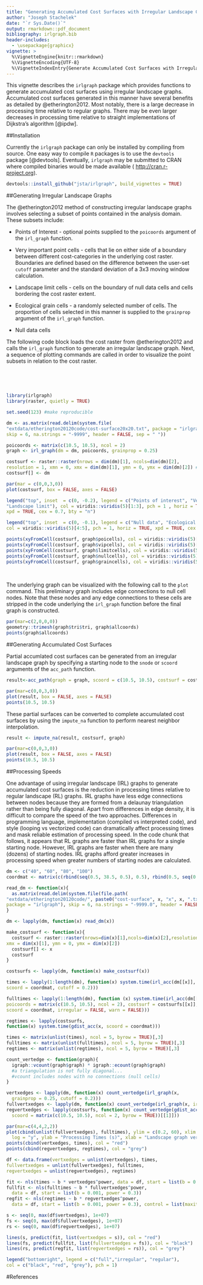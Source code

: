 ```yaml
---
title: "Generating Accumulated Cost Surfaces with Irregular Landscape Graphs"
author: "Joseph Stachelek"
date: "`r Sys.Date()`"
output: rmarkdown::pdf_document
bibliography: irlgraph.bib
header-includes:
  - \usepackage{graphicx}
vignette: >
  %\VignetteEngine{knitr::rmarkdown}
  %\VignetteEncoding{UTF-8}
  %\VignetteIndexEntry{Generate Accumulated Cost Surfaces with Irregular Landscape Graphs}
---
```


This vignette describes the `irlgraph` package which provides functions to generate accumulated cost surfaces using irregular landscape graphs. Accumulated cost surfaces generated in this manner have several benefits as detailed by @etherington2012. Most notably, there is a large decrease in processing time relative to regular graphs. There may be even larger decreases in processing time relative to straight implementations of Dijkstra's algorithm [@ipdw].

##Installation

Currently the `irlgraph` package can only be installed by compiling from source. One easy way to compile `R` packages is to use the `devtools` package [@devtools]. Eventually, `irlgraph` may be submitted to CRAN where compiled binaries would be made available ( [http://cran.r-project.org](http://cran.r-project.org)).

```r
devtools::install_github("jsta/irlgraph", build_vignettes = TRUE)
```

##Generating Irregular Landscape Graphs

The @etherington2012 method of constructing irregular landscape graphs involves selecting a subset of points contained in the analysis domain. These subsets include:

* Points of Interest - optional points supplied to the `poicoords` argument of the `irl_graph` function.

* Very important point cells - cells that lie on either side of a boundary between different cost-categories in the underlying cost raster. Boundaries are defined based on the difference between the user-set `cutoff` parameter and the standard deviation of a 3x3 moving window calculation.

* Landscape limit cells - cells on the boundary of null data cells and cells bordering the cost raster extent.

* Ecological grain cells - a randomly selected number of cells. The proportion of cells selected in this manner is supplied to the `grainprop` argument of the `irl_graph` function.

* Null data cells

The following code block loads the cost raster from @etherington2012 and calls the `irl_graph` function to generate an irregular landscape graph. Next, a sequence of plotting commands are called in order to visualize the point subsets in relation to the cost raster.

&nbsp;

&nbsp;

```r
library(irlgraph)
library(raster, quietly = TRUE)

set.seed(123) #make reproducible

dm <- as.matrix(read.delim(system.file(
"extdata/etherington20120code/cost-surface20x20.txt", package = "irlgraph"),
skip = 6, na.strings = "-9999", header = FALSE, sep = " "))

poicoords <- matrix(c(10.5, 10.5), ncol = 2)
graph <- irl_graph(dm = dm, poicoords, grainprop = 0.25)

costsurf <- raster::raster(nrows = dim(dm)[1], ncols=dim(dm)[2],
resolution = 1, xmn = 0, xmx = dim(dm)[1], ymn = 0, ymx = dim(dm)[2]) #neccessary to set resolution
costsurf[] <- dm

par(mar = c(0,0,3,0))
plot(costsurf, box = FALSE, axes = FALSE)

legend("top", inset  = c(0, -0.2), legend = c("Points of interest", "Very important",
"Landscape limit"), col = viridis::viridis(5)[1:3], pch = 1 , horiz = TRUE,
xpd = TRUE, cex = 0.7, bty = "n")

legend("top", inset  = c(0, -0.1), legend = c("Null data", "Ecological grain"),
col = viridis::viridis(5)[4:5], pch = 1, horiz = TRUE, xpd = TRUE, cex = 0.7, bty = "n")

points(xyFromCell(costsurf, graph$poicells), col = viridis::viridis(5)[1])
points(xyFromCell(costsurf, graph$vipcells), col = viridis::viridis(5)[2])
points(xyFromCell(costsurf, graph$limitcells), col = viridis::viridis(5)[3])
points(xyFromCell(costsurf, graph$nullcells), col = viridis::viridis(5)[4])
points(xyFromCell(costsurf, graph$graincells), col = viridis::viridis(5)[5])

```

\newpage

&nbsp;

The underlying graph can be visualized with the following call to the `plot` command. This preliminary graph includes edge connections to null cell nodes. Note that these nodes and any edge connections to these cells are stripped in the code underlying the `irl_graph` function before the final graph is constructed.

```r
par(mar=c(2,0,0,0))
geometry::trimesh(graph$tri$tri, graph$allcoords)
points(graph$allcoords)
```

##Generating Accumulated Cost Surfaces

Partial accumlated cost surfaces can be generated from an irregular landscape graph by specifying a starting node to the `snode` or `scoord` arguments of the `acc_path` function. 

```r
result<-acc_path(graph = graph, scoord = c(10.5, 10.5), costsurf = costsurf)

par(mar=c(0,0,3,0))
plot(result, box = FALSE, axes = FALSE)
points(10.5, 10.5)
```

These partial surfaces can be converted to complete accumulated cost surfaces by using the `impute_na` function to perform nearest neighbor interpolation.

```r
result <- impute_na(result, costsurf, graph)

par(mar=c(0,0,3,0))
plot(result, box = FALSE, axes = FALSE)
points(10.5, 10.5)
```

##Processing Speeds

One advantage of using irregular landscape (IRL) graphs to generate accumulated cost surfaces is the reduction in processing times relative to regular landscape (RL) graphs. IRL graphs have less edge connections between nodes because they are formed from a delaunay triangulation rather than being fully diagonal. Apart from differences in edge density, it is difficult to compare the speed of the two approaches. Differences in programming language, implementation (compiled vs interpreted code), and style (looping vs vectorized code) can dramatically affect processing times and mask reliable estimation of processing speed. In the code chunk that follows, it appears that RL graphs are faster than IRL graphs for a single starting node. However, IRL graphs are faster when there are many (dozens) of starting nodes. IRL graphs afford greater increases in processing speed when greater numbers of starting nodes are calculated. 

```r

dm <- c("40", "60", "80", "100")
coordmat <- matrix(c(rbind(seq(0.5, 38.5, 0.5), 0.5), rbind(0.5, seq(0.5, 16.5, 0.5))), byrow = TRUE, ncol = 2)

read_dm <- function(x){
  as.matrix(read.delim(system.file(file.path(
"extdata/etherington20120code/", paste0("cost-surface", x, "x", x, ".txt")),
package = "irlgraph"), skip = 6, na.strings = "-9999.0", header = FALSE, sep = "\t"))
}

dm <- lapply(dm, function(x) read_dm(x))

make_costsurf <- function(x){
  costsurf <- raster::raster(nrows=dim(x)[1],ncols=dim(x)[2],resolution=1,xmn=0,
xmx = dim(x)[1], ymn = 0, ymx = dim(x)[2])
  costsurf[] <- x
  costsurf
}

costsurfs <- lapply(dm, function(x) make_costsurf(x))

times <- lapply(1:length(dm), function(x) system.time(irl_acc(dm[[x]],            poicoords = matrix(c(10.5, 10.5), ncol = 2), grainprop = 0.25, costsurf = costsurfs[[x]],
scoord = coordmat, cutoff = 0.2)))

fulltimes <- lapply(1:length(dm), function (x) system.time(irl_acc(dm[[x]],
poicoords = matrix(c(10.5, 10.5), ncol = 2), costsurf = costsurfs[[x]],
scoord = coordmat, irregular = FALSE, warn = FALSE)))

regtimes <- lapply(costsurfs,
function(x) system.time(gdist_acc(x, scoord = coordmat)))

times <- matrix(unlist(times), ncol = 5, byrow = TRUE)[,3]
fulltimes <- matrix(unlist(fulltimes), ncol = 5, byrow = TRUE)[,3]
regtimes <- matrix(unlist(regtimes), ncol = 5, byrow = TRUE)[,3]

count_vertedge <- function(graph){
  igraph::vcount(graph$graph) * igraph::ecount(graph$graph) 
  #a triangulation is not fully diagonal...
  #vcount includes nodes with no connections (null cells)
}

vertxedges <- lapply(dm, function(x) count_vertedge(irl_graph(x,
  grainprop = 0.25, cutoff = 0.2)))
fullvertxedges <- lapply(dm, function(x) count_vertedge(irl_graph(x, irregular = FALSE)))
regvertxedges <- lapply(costsurfs, function(x) count_vertedge(gdist_acc(x,
  scoord = matrix(c(10.5, 10.5), ncol = 2, byrow = TRUE))[[1]]))

par(mar=c(4,4,2,2))
plot(cbind(unlist(fullvertxedges), fulltimes), ylim = c(0.2, 60), xlim = c(0, 8e+08), 
  log = "y", ylab = "Processing Times (s)", xlab = "Landscape graph vertices x edges", main = paste0(nrow(coordmat), " starting nodes"))
points(cbind(vertxedges, times), col = "red")
points(cbind(regvertxedges, regtimes), col = "grey")

df <- data.frame(vertxedges = unlist(vertxedges), times,
fullvertxedges = unlist(fullvertxedges), fulltimes,
regvertxedges = unlist(regvertxedges), regtimes)

fit <- nls(times ~ b * vertxedges^power, data = df, start = list(b = 0.001, power = 0.3))
fullfit <- nls(fulltimes ~ b * fullvertxedges^power,
  data = df, start = list(b = 0.001, power = 0.3))
regfit <- nls(regtimes ~ b * regvertxedges^power,
  data = df, start = list(b = 0.001, power = 0.3), control = list(maxiter = 500))

s <- seq(0, max(df$vertxedges), 1e+07)
fs <- seq(0, max(df$fullvertxedges), 1e+07)
rs <- seq(0, max(df$regvertxedges), 1e+07)

lines(s, predict(fit, list(vertxedges = s)), col = "red")
lines(fs, predict(fullfit, list(fullvertxedges = fs)), col = "black")
lines(rs, predict(regfit, list(regvertxedges = rs)), col = "grey")

legend("bottomright", legend = c("full","irregular", "regular"),
col = c("black", "red", "grey"), pch = 1)

```


#References